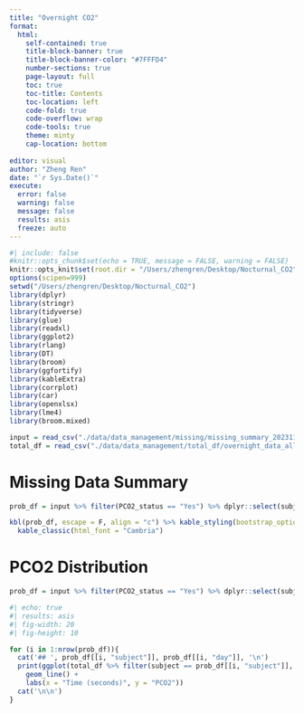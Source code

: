 ```yaml
---
title: "Overnight CO2"
format: 
  html:
    self-contained: true
    title-block-banner: true
    title-block-banner-color: "#7FFFD4"
    number-sections: true
    page-layout: full
    toc: true
    toc-title: Contents
    toc-location: left
    code-fold: true
    code-overflow: wrap
    code-tools: true
    theme: minty
    cap-location: bottom
    
editor: visual
author: "Zheng Ren"
date: "`r Sys.Date()`"
execute:
  error: false
  warning: false
  message: false
  results: asis
  freeze: auto
---
```


```r
#| include: false
#knitr::opts_chunk$set(echo = TRUE, message = FALSE, warning = FALSE)
knitr::opts_knit$set(root.dir = "/Users/zhengren/Desktop/Nocturnal_CO2")
options(scipen=999)
setwd("/Users/zhengren/Desktop/Nocturnal_CO2")
library(dplyr)
library(stringr)
library(tidyverse)
library(glue)
library(readxl)
library(ggplot2)
library(rlang)
library(DT)
library(broom)
library(ggfortify)
library(kableExtra)
library(corrplot)
library(car)
library(openxlsx)
library(lme4)
library(broom.mixed)

input = read_csv("./data/data_management/missing/missing_summary_20231129.csv")
total_df = read_csv("./data/data_management/total_df/overnight_data_all_subjects_20231129.csv")

```

# Missing Data Summary

```r
prob_df = input %>% filter(PCO2_status == "Yes") %>% dplyr::select(subject, visit, day, PCO2_miss_n) %>%  arrange(desc(PCO2_miss_n)) %>% mutate(day = as.character(day))

kbl(prob_df, escape = F, align = "c") %>% kable_styling(bootstrap_options = "striped") %>%
  kable_classic(html_font = "Cambria")

```

# PCO2 Distribution

```r
prob_df = input %>% filter(PCO2_status == "Yes") %>% dplyr::select(subject, visit, day, PCO2_miss_n) %>%  arrange(desc(PCO2_miss_n)) %>% mutate(day = as.character(day))
```

::: panel-tabset
```r
#| echo: true
#| results: asis
#| fig-width: 20
#| fig-height: 10

for (i in 1:nrow(prob_df)){
  cat('## ', prob_df[[i, "subject"]], prob_df[[i, "day"]], '\n')
  print(ggplot(total_df %>% filter(subject == prob_df[[i, "subject"]], day == prob_df[[i, "day"]]), aes(x = as.numeric(time), y = PCO2_DC)) +
    geom_line() +
    labs(x = "Time (seconds)", y = "PCO2"))
  cat('\n\n')
}

```
:::
